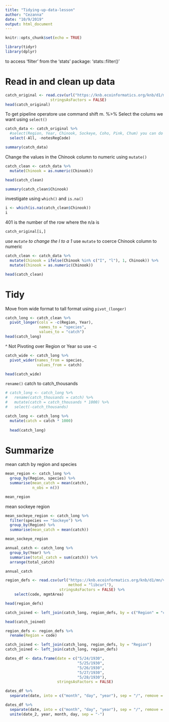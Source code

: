 ```yaml
---
title: "Tidying-up-data-lesson"
author: "Cezanna"
date: "10/9/2019"
output: html_document
---
```


```r
knitr::opts_chunk$set(echo = TRUE)
```

```r
library(tidyr)
library(dplyr)
```

to access 'filter' from the 'stats' package:
'stats::filter()'

# Read in and clean up data
```r
catch_original <- read.csv(url("https://knb.ecoinformatics.org/knb/d1/mn/v2/object/df35b.302.1", method = "libcurl"),
                    stringsAsFactors = FALSE)
head(catch_original)
```

To get pipeline operatore use command shift m. %>% 
Select the colums we want using `select()`

```r
catch_data <- catch_original %>% 
  #select(Region, Year, Chinook, Sockeye, Coho, Pink, Chum) you can do this, or the way below
  select(-All, -notesRegCode)

```

```r
summary(catch_data)
```

Change the values in the Chinook column to numeric using `mutate()`

```r
catch_clean <- catch_data %>% 
  mutate(Chinook = as.numeric(Chinook))

head(catch_clean)

summary(catch_clean$Chinook)
```

investigate using `which()` and `is.na()`

```r
i <- which(is.na(catch_clean$Chinook))
i
```

401 is the number of the row where the n/a is

```r
catch_original[i,]
```

*use `mutate` to change the I to a 1
*use `mutate` to coerce Chinook column to numeric

```r
catch_clean <- catch_data %>% 
  mutate(Chinook = ifelse(Chinook %in% c("I", "l"), 1, Chinook)) %>% 
  mutate(Chinook = as.numeric(Chinook))

head(catch_clean)
```

# Tidy

Move from wide format to tall format using `pivot_(longer)`

```r
catch_long <- catch_clean %>% 
  pivot_longer(cols = -c(Region, Year),
               names_to = "species",
               values_to = "catch")
head(catch_long)
```

^ Not Pivoting over Region or Year so use -c

```r
catch_wide <- catch_long %>% 
  pivot_wider(names_from = species,
              values_from = catch)

head(catch_wide)
```

`rename()` catch to catch_thousands

```r
# catch_long <- catch_long %>% 
#   rename(catch_thousands = catch) %>% 
#   mutate(catch = catch_thousands * 1000) %>% 
#   select(-catch_thousands)

catch_long <- catch_long %>% 
  mutate(catch = catch * 1000)
  
  head(catch_long)
```


# Summarize

mean catch by region and species
```r
mean_region <- catch_long %>% 
  group_by(Region, species) %>% 
  summarise(mean_catch = mean(catch),
            n_obs = n())

mean_region


```

mean sockeye region

```r
mean_sockeye_region <- catch_long %>% 
  filter(species == "Sockeye") %>% 
  group_by(Region) %>% 
  summarise(mean_catch = mean(catch))

mean_sockeye_region
```

```r
annual_catch <- catch_long %>% 
  group_by(Year) %>% 
  summarise(total_catch = sum(catch)) %>% 
  arrange(total_catch)

annual_catch
```

```r
region_defs <- read.csv(url("https://knb.ecoinformatics.org/knb/d1/mn/v2/object/df35b.303.1",
                            method = "libcurl"),
                        stringsAsFactors = FALSE) %>% 
    select(code, mgmtArea)

head(region_defs)
```

```r
catch_joined <- left_join(catch_long, region_defs, by = c("Region" = "code"))

head(catch_joined)

```
```r
region_defs <- region_defs %>% 
  rename(Region = code)

catch_joined <- left_join(catch_long, region_defs, by = "Region")
catch_joined <- left_join(catch_long, region_defs)

```

```r
dates_df <- data.frame(date = c("5/24/1930",
                                "5/25/1930",
                                "5/26/1930",
                                "5/27/1930",
                                "5/28/1930"),
                       stringsAsFactors = FALSE)

dates_df %>% 
  separate(date, into = c("month", "day", "year"), sep = "/", remove = FALSE)
```
```r
dates_df %>% 
  separate(date, into = c("month", "day", "year"), sep = "/", remove = FALSE) %>% 
  unite(date_2, year, month, day, sep = "-")
```

